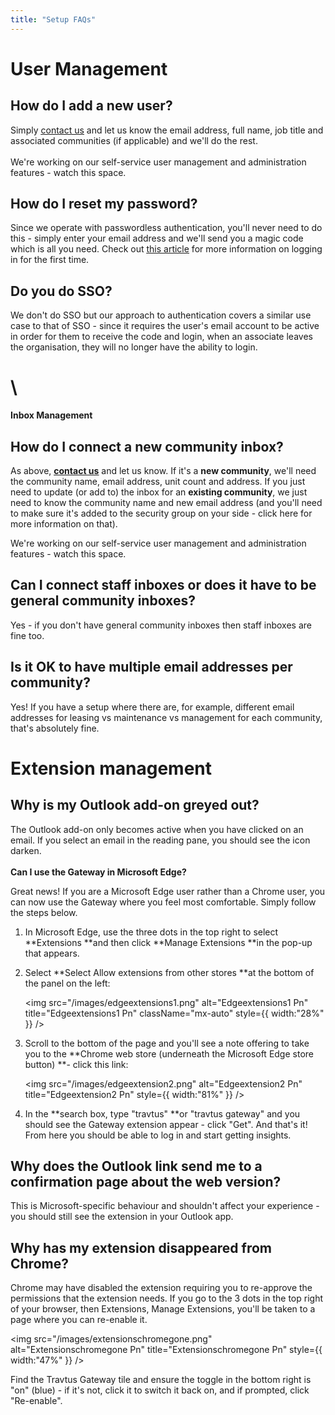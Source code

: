 ```yaml
---
title: "Setup FAQs"
---
```


# **User Management**

## **How do I add a new user?**

Simply [<u>contact us</u>](mailto:support@travtus.com) and let us know the email address, full name, job title and associated communities (if applicable) and we'll do the rest.\
\
We're working on our self-service user management and administration features - watch this space.

## **How do I reset my password?**

Since we operate with passwordless authentication, you'll never need to do this - simply enter your email address and we'll send you a magic code which is all you need. Check out [<u>this article</u>](https://intercom.help/travtus-d83752c4176c/en/articles/9174494-logging-in-for-the-first-time) for more information on logging in for the first time.

## **Do you do SSO?**

We don't do SSO but our approach to authentication covers a similar use case to that of SSO - since it requires the user's email account to be active in order for them to receive the code and login, when an associate leaves the organisation, they will no longer have the ability to login.

# \
**Inbox Management**

## **How do I connect a new community inbox?**

As above, [**<u>contact us</u>**](mailto:support@travtus.com) and let us know. If it's a **new community**, we'll need the community name, email address, unit count and address. If you just need to update (or add to) the inbox for an **existing community**, we just need to know the community name and new email address (and you'll need to make sure it's added to the security group on your side - click here for more information on that).

We're working on our self-service user management and administration features - watch this space.

## **Can I connect staff inboxes or does it have to be general community inboxes?**

Yes - if you don't have general community inboxes then staff inboxes are fine too.

## **Is it OK to have multiple email addresses per community?**

Yes! If you have a setup where there are, for example, different email addresses for leasing vs maintenance vs management for each community, that's absolutely fine.

# **Extension management**

## **Why is my Outlook add-on greyed out?**

The Outlook add-on only becomes active when you have clicked on an email. If you select an email in the reading pane, you should see the icon darken.\
\
**Can I use the Gateway in Microsoft Edge?**

Great news! If you are a Microsoft Edge user rather than a Chrome user, you can now use the Gateway where you feel most comfortable. Simply follow the steps below.

1. In Microsoft Edge, use the three dots in the top right to select **Extensions **and then click **Manage Extensions **in the pop-up that appears.
2. Select **Select Allow extensions from other stores **at the bottom of the panel on the left:

   <img
     src="/images/edgeextensions1.png"
     alt="Edgeextensions1 Pn"
     title="Edgeextensions1 Pn"
     className="mx-auto"
     style={{ width:"28%" }}
   />


3. Scroll to the bottom of the page and you'll see a note offering to take you to the **Chrome web store (underneath the Microsoft Edge store button) **- click this link:

   <img
     src="/images/edgeextension2.png"
     alt="Edgeextension2 Pn"
     title="Edgeextension2 Pn"
     style={{ width:"81%" }}
   />
4. In the **search box, type "travtus" **or "travtus gateway" and you should see the Gateway extension appear - click "Get". And that's it! From here you should be able to log in and start getting insights.

## **Why does the Outlook link send me to a confirmation page about the web version?**

This is Microsoft-specific behaviour and shouldn't affect your experience - you should still see the extension in your Outlook app.

## **Why has my extension disappeared from Chrome?**

Chrome may have disabled the extension requiring you to re-approve the permissions that the extension needs. If you go to the 3 dots in the top right of your browser, then Extensions, Manage Extensions, you'll be taken to a page where you can re-enable it.

<img
  src="/images/extensionschromegone.png"
  alt="Extensionschromegone Pn"
  title="Extensionschromegone Pn"
  style={{ width:"47%" }}
/>

Find the Travtus Gateway tile and ensure the toggle in the bottom right is "on" (blue) - if it's not, click it to switch it back on, and if prompted, click "Re-enable".